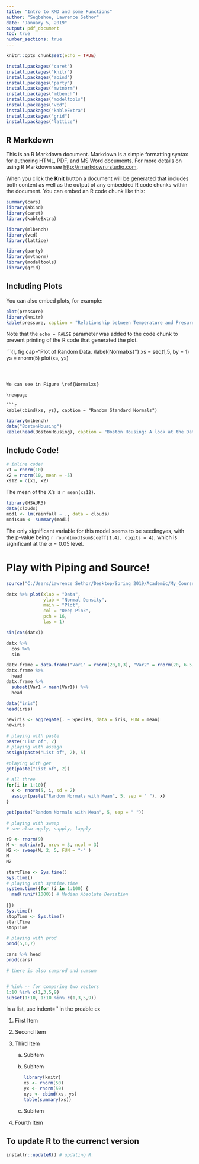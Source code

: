 ```yaml
---
title: "Intro to RMD and some Functions"
author: "Segbehoe, Lawrence Sethor"
date: "January 5, 2019"
output: pdf_document
toc: true
number_sections: true
---
```


```r
knitr::opts_chunk$set(echo = TRUE)
```
\listoftables
\listoffigures

\newpage
```r
install.packages("caret")
install.packages("knitr")
install.packages("abind")
install.packages("party")
install.packages("mvtnorm")
install.packages("mlbench")
install.packages("modeltools")
install.packages("vcd")
install.packages("kableExtra")
install.packages("grid")
install.packages("lattice")
```


## R Markdown

This is an R Markdown document. Markdown is a simple formatting syntax for authoring HTML, PDF, and MS Word documents. For more details on using R Markdown see <http://rmarkdown.rstudio.com>.

When you click the **Knit** button a document will be generated that includes both content as well as the output of any embedded R code chunks within the document. You can embed an R code chunk like this:

```r
summary(cars)
library(abind)
library(caret)
library(kableExtra)
```

```r
library(mlbench)
library(vcd)
library(lattice)
```


```r
library(party)
library(mvtnorm)
library(modeltools)
library(grid)
```


## Including Plots

You can also embed plots, for example:

```r
plot(pressure)
library(knitr)
kable(pressure, caption = "Relationship between Temperature and Presure")
```

Note that the `echo = FALSE` parameter was added to the code chunk to prevent printing of the R code that generated the plot.


\newpage

```{r, fig.cap="Plot of Random Data. \\label{Normalxs}"}
xs = seq(1,5, by = 1)
ys = rnorm(5)
plot(xs, ys)

```



We can see in Figure \ref{Normalxs}

\newpage

```r
kable(cbind(xs, ys), caption = "Random Standard Normals")
```

```r
library(mlbench)
data("BostonHousing")
kable(head(BostonHousing), caption = "Boston Housing: A look at the Data")
```



## Include Code!

```r
# inline code!
x1 = rnorm(10)
x2 = rnorm(10, mean = -5)
xs12 = c(x1, x2)
```

The mean of the X's is `r mean(xs12)`.

```r
library(HSAUR3)
data(clouds)
mod1 <- lm(rainfall ~ ., data = clouds)
mod1sum <- summary(mod1)
```


The only significant variable for this model seems to be seedingyes, with the p-value being `r round(mod1sum$coeff[1,4], digits = 4)`, which is significant at the $\alpha = 0.05$ level.



# Play with Piping and Source!

```r
source("C:/Users/Lawrence Sethor/Desktop/Spring 2019/Academic/My_Course_Work/STAT602_2019_Modern_Applied_Statistics/Week1/pipeplay_example.txt")

datx %>% plot(xlab = "Data",
              ylab = "Normal Density",
              main = "Plot",
              col = "Deep Pink",
              pch = 16,
              las = 1)

sin(cos(datx))

datx %>% 
  cos %>%
  sin

```

```r
datx.frame = data.frame("Var1" = rnorm(20,1,3), "Var2" = rnorm(20, 6.5, 171))
datx.frame %>%
  head
datx.frame %>%
  subset(Var1 < mean(Var1)) %>%
  head
```

```r
data("iris")
head(iris)
```
```r
newiris <- aggregate(. ~ Species, data = iris, FUN = mean)
newiris
```


```r
# playing with paste
paste("List of", 2)
# playing with assign
assign(paste("List of", 2), 5)

#playing with get
get(paste("List of", 2))
```

```r
# all three
for(i in 1:10){
  x <- rnorm(5, i, sd = 2)
  assign(paste("Random Normals with Mean", 5, sep = " "), x)
}

get(paste("Random Normals with Mean", 5, sep = " "))

```

```r
# playing with sweep
# see also apply, sapply, lapply

r9 <- rnorm(9)
M <- matrix(r9, nrow = 3, ncol = 3)
M2 <- sweep(M, 2, 5, FUN = "-" )
M
M2
```


```r
startTime <- Sys.time()
Sys.time()
# playing with systime.time
system.time({for (i in 1:100) {
  mad(runif(1000)) # Median Absolute Deviation
  
}})
Sys.time()
stopTime <- Sys.time()
startTime
stopTime
```

```r
# playing with prod
prod(5,6,7)
```

```r
cars %>% head
prod(cars)
```
```r
# there is also cumprod and cumsum


# %in% -- for comparing two vectors
1:10 %in% c(1,3,5,9)
subset(1:10, 1:10 %in% c(1,3,5,9))
```


In a list, use indent='' in the preable ex

1. First Item

2. Second Item

3. Third Item

    a) Subitem
    
    a) Subitem
    
        ```r
        library(knitr)
        xs <- rnorm(50)
        yx <- rnorm(50)
        xys <- cbind(xs, ys)
        table(summary(xs))
        
        ```
     c) Subitem

4. Fourth Item

## To update R to the currenct version

```r
installr::updateR() # updating R.

```


